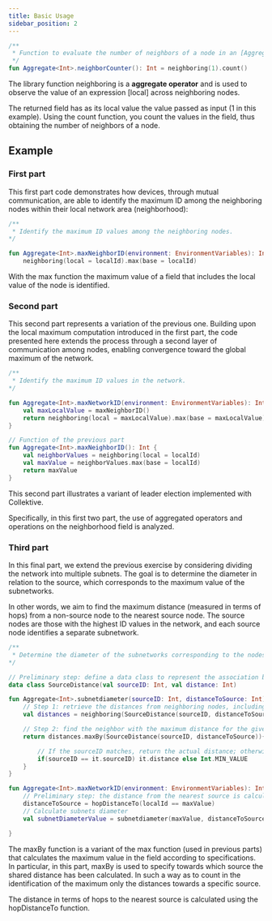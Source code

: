 ```yaml
---
title: Basic Usage
sidebar_position: 2
---
```


```kotlin
/**
 * Function to evaluate the number of neighbors of a node in an [Aggregate] context.
 */
fun Aggregate<Int>.neighborCounter(): Int = neighboring(1).count()
```

The library function neighboring is a **aggregate operator** and is used to observe the value of an expression [local] across neighboring nodes.

The returned field has as its local value the value passed as input (1 in this example). Using the count function, you count the values in the field, thus obtaining the number of neighbors of a node.

## Example

### First part

This first part code demonstrates how devices, through mutual communication, are able to identify the maximum ID among the neighboring nodes within their local network area (neighborhood):

```kotlin
/**
 * Identify the maximum ID values among the neighboring nodes.
*/

fun Aggregate<Int>.maxNeighborID(environment: EnvironmentVariables): Int =
    neighboring(local = localId).max(base = localId)
```

With the max function the maximum value of a field that includes the local value of the node is identified.

### Second part

This second part represents a variation of the previous one. Building upon the local maximum computation introduced in the first part,
the code presented here extends the process through a second layer of communication among nodes, enabling convergence toward the global maximum of the network.

```kotlin
/**
 * Identify the maximum ID values in the network.
*/

fun Aggregate<Int>.maxNetworkID(environment: EnvironmentVariables): Int {
    val maxLocalValue = maxNeighborID()
    return neighboring(local = maxLocalValue).max(base = maxLocalValue)
}

// Function of the previous part
fun Aggregate<Int>.maxNeighborID(): Int {
    val neighborValues = neighboring(local = localId)
    val maxValue = neighborValues.max(base = localId)
    return maxValue
}
```

This second part illustrates a variant of leader election implemented with Collektive.

Specifically, in this first two part, the use of aggregated operators and operations on the neighborhood field is analyzed.

### Third part

In this final part, we extend the previous exercise by considering dividing the network into multiple subnets.
The goal is to determine the diameter in relation to the source, which corresponds to the maximum value of the subnetworks.

In other words, we aim to find the maximum distance (measured in terms of hops) from a non-source node to the nearest source node.
The source nodes are those with the highest ID values in the network, and each source node identifies a separate subnetwork.

```kotlin
/**
 * Determine the diameter of the subnetworks corresponding to the nodes with the maximum ID values in the network of the last exercise.
*/

// Preliminary step: define a data class to represent the association between a source node and its distance
data class SourceDistance(val sourceID: Int, val distance: Int)

fun Aggregate<Int>.subnetdiameter(sourceID: Int, distanceToSource: Int): SourceDistance {
    // Step 1: retrieve the distances from neighboring nodes, including the distance of the current node
    val distances = neighboring(SourceDistance(sourceID, distanceToSource))

    // Step 2: find the neighbor with the maximum distance for the given sourceID
    return distances.maxBy(SourceDistance(sourceID, distanceToSource)){ 

        // If the sourceID matches, return the actual distance; otherwise, Int.MIN_VALUE is used to exclude it
        if(sourceID == it.sourceID) it.distance else Int.MIN_VALUE 
    }
}

fun Aggregate<Int>.maxNetworkID(environment: EnvironmentVariables): Int {
    // Preliminary step: the distance from the nearest source is calculated using the hopDistanceTo library function
    distanceToSource = hopDistanceTo(localId == maxValue)
    // Calculate subnets diameter 
    val subnetDiameterValue = subnetdiameter(maxValue, distanceToSource).distance

}
```

The maxBy function is a variant of the max function (used in previous parts) that calculates the maximum value in the field according to specifications. In particular, in this part, maxBy is used to specify towards which source the shared distance has been calculated. In such a way as to count in the identification of the maximum only the distances towards a specific source.

The distance in terms of hops to the nearest source is calculated using the hopDistanceTo function.